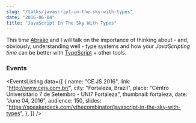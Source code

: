 ```yaml
---
slug: "/talks/javascript-in-the-sky-with-types"
date: "2016-06-04"
title: "JavaScript In The Sky With Types"
---
```




This time [Abraão](https://github.com/AbraaoAlves) and I will talk on the importance of thinking about - and, obviously, understanding well - type systems and how your _JavaScripting time_ can be better with [TypeScript](https://www.typescriptlang.org/) + other tools.

### Events

<EventsListing
  data={[
    {
      name: "CE.JS 2016",
      link: "http://www.cejs.com.br/",
      city: "Fortaleza, Brazil",
      place: "Centro Universitário 7 de Setembro - UNI7 Fortaleza",
      thumbnail: fortaleza,
      date: "June 04, 2016",
      audience: 150,
      slides:
        "https://speakerdeck.com/ythecombinator/javascript-in-the-sky-with-types",
    },
  ]}
/>
